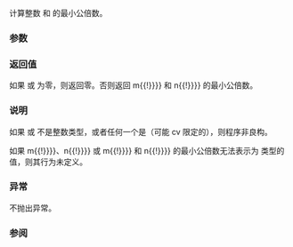 {{cpp/experimental/title|lcm}}
{{cpp/experimental/lib_extensions_2/navbar}}
{{fmbox|class=noprint|style=font-size: 0.8em|text='''已并入 ISO C++''' 本页所描述的功能已于 2016 年 6 月并入 ISO C++ 标准主线，参见 {{ltt|cpp/numeric/lcm|std::lcm}} {{mark since c++17}}}}
{{dcl begin}}
{{dcl header|experimental/numeric}}
{{dcl|since=libfund_ts_2|
template&lt; class M, class N &gt;
constexpr std::common_type_t&lt;M, N&gt; lcm( M m, N n );
}}
{{dcl end}}

计算整数 {{c|m}} 和 {{c|n}} 的最小公倍数。

===参数===
{{par begin}}
{{par|m, n|整数值}}
{{par end}}

===返回值===
如果 {{c|m}} 或 {{c|n}} 为零，则返回零。否则返回 {{c|{{!}}m{{!}}}} 和 {{c|{{!}}n{{!}}}} 的最小公倍数。

===说明===
如果 {{tt|M}} 或 {{tt|N}} 不是整数类型，或者任何一个是（可能 cv 限定的）{{c|bool}}，则程序非良构。

如果 {{c|{{!}}m{{!}}}}、{{c|{{!}}n{{!}}}} 或 {{c|{{!}}m{{!}}}} 和 {{c|{{!}}n{{!}}}} 的最小公倍数无法表示为 {{tt|std::common_type_t&lt;M, N&gt;}} 类型的值，则其行为未定义。

===异常===
不抛出异常。

===参阅===
{{dsc begin}}
{{dsc inc|cpp/experimental/dsc gcd}}
{{dsc end}}